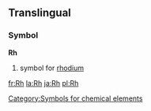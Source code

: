 ==Translingual==
===Symbol===
'''Rh'''
#{{chemistry}} symbol for [[rhodium]]
[[Category:Symbols for chemical elements]]

[[fr:Rh]]
[[la:Rh]]
[[ja:Rh]]
[[pl:Rh]]